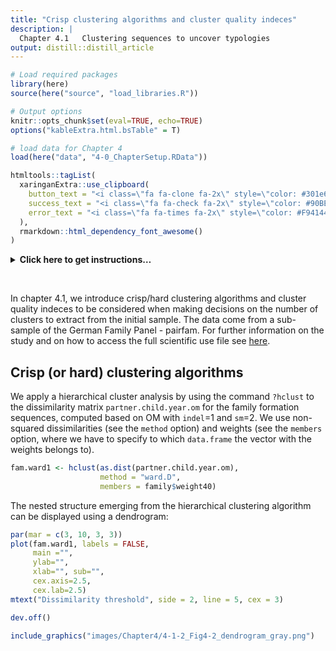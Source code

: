 ```yaml
---
title: "Crisp clustering algorithms and cluster quality indeces"
description: |
  Chapter 4.1	Clustering sequences to uncover typologies
output: distill::distill_article
---
```


```r

# Load required packages
library(here)
source(here("source", "load_libraries.R"))

# Output options
knitr::opts_chunk$set(eval=TRUE, echo=TRUE)
options("kableExtra.html.bsTable" = T)

# load data for Chapter 4
load(here("data", "4-0_ChapterSetup.RData"))

```


```r
htmltools::tagList(
  xaringanExtra::use_clipboard(
    button_text = "<i class=\"fa fa-clone fa-2x\" style=\"color: #301e64\"></i>",
    success_text = "<i class=\"fa fa-check fa-2x\" style=\"color: #90BE6D\"></i>",
    error_text = "<i class=\"fa fa-times fa-2x\" style=\"color: #F94144\"></i>"
  ),
  rmarkdown::html_dependency_font_awesome()
)
```

<details><summary>**Click here to get instructions...**</summary>

- Please download and unzip the replication files for Chapter 4
([`r fontawesome::fa("far fa-file-archive")` Chapter04.zip](source/Chapter03.zip)). 
- Read `readme.html` and run `4-0_ChapterSetup.R`. This will create `4-0_ChapterSetup.RData` in the sub folder `data/R`. This file contains the data required to produce the plots shown below. 
- You also have to add the function `legend_large_box` to your environment in order to render the tweaked version of the legend described below. You find this file in the `source` folder of the unzipped Chapter 4 archive.
- We also recommend to load the libraries listed in Chapter 4's `LoadInstallPackages.R`

```r
# assuming you are working within .Rproj environment
library(here)

# install (if necessary) and load other required packages
source(here("source", "load_libraries.R"))

# load environment generated in "4-0_ChapterSetup.R"
load(here("data", "R", "4-0_ChapterSetup.RData"))

```
</details>

\

In chapter 4.1, we introduce crisp/hard clustering algorithms and cluster quality indeces to be considered when making decisions on the number of clusters to extract from the initial sample. The data come from a sub-sample of the German Family Panel - pairfam. For further information on the study and on how to access the full scientific use file see [here](https://www.pairfam.de/en/){target="_blank"}.

## Crisp (or hard) clustering algorithms

We apply a hierarchical cluster analysis by using the command `?hclust` to the dissimilarity matrix `partner.child.year.om` for the family formation sequences, computed based on OM with `indel`=1 and `sm`=2. We use non-squared dissimilarities (see the `method` option) and weights (see the `members` option, where we have to specify to which `data.frame` the vector with the weights belongs to). 

```r
fam.ward1 <- hclust(as.dist(partner.child.year.om), 
                    method = "ward.D", 
                    members = family$weight40)
```                

The nested structure emerging from the hierarchical clustering algorithm can be displayed using a dendrogram:

```r
par(mar = c(3, 10, 3, 3))
plot(fam.ward1, labels = FALSE, 
     main ="", 
     ylab="",
     xlab="", sub="",
     cex.axis=2.5,
     cex.lab=2.5)
mtext("Dissimilarity threshold", side = 2, line = 5, cex = 3)

dev.off()
```

```r
include_graphics("images/Chapter4/4-1-2_Fig4-2_dendrogram_gray.png")
```
